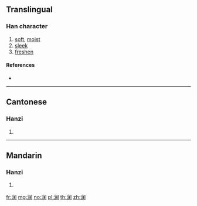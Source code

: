 {{also|潤}}
==Translingual==

===Han character===
{{Han char|rn=85|rad=水|as=07|sn=10|four=|canj=ELSG}}

# [[soft]], [[moist]]
# [[sleek]]
# [[freshen]]

====References====
* {{Han ref|kx=0627.311|hdz=31633.020|uh=6DA6|ud=28070}}

----

==Cantonese==

===Hanzi===
{{yue-hanzi|jyut=jeon<sup>6</sup>|y=yeuhn|tra=潤}}

# {{defn|lang=yue|sort=水07}}

----

==Mandarin==

===Hanzi===
{{cmn-hanzi|tra=潤|pin=[[rùn]] ([[run4]])|wg=jun<sup>4</sup>}}

# {{defn|lang=cmn|sort=水07}}

[[fr:润]]
[[mg:润]]
[[no:润]]
[[pl:润]]
[[th:润]]
[[zh:润]]
